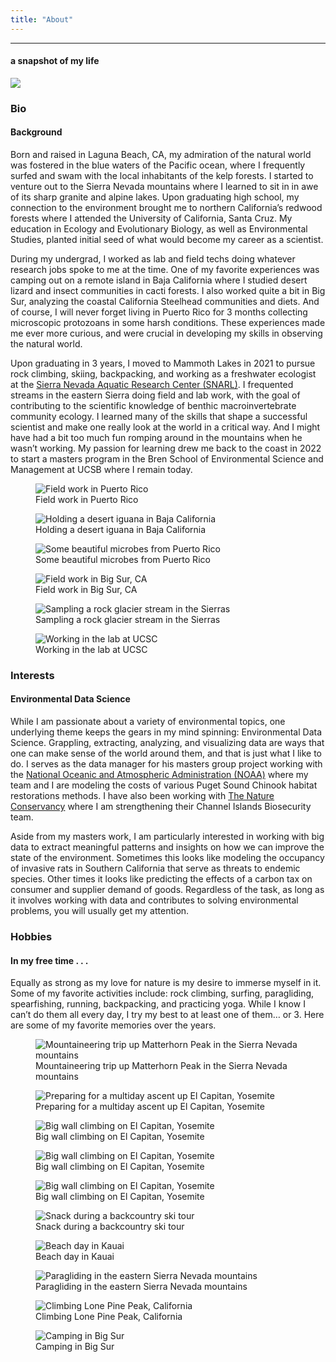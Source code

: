 ```yaml
---
title: "About"
---
```

<hr class="custom-line">

<h4>a snapshot of my life</h4>





![](images/baja.jpeg)


::: panel-tabset

### Bio

<h4>Background</h4>

Born and raised in Laguna Beach, CA, my admiration of the natural world was fostered in the blue waters of the Pacific ocean, where I frequently surfed and swam with the local inhabitants of the kelp forests. I started to venture out to the Sierra Nevada mountains where I learned to sit in in awe of its sharp granite and alpine lakes. Upon graduating high school, my connection to the environment brought me to northern California's redwood forests where I attended the University of California, Santa Cruz. My education in Ecology and Evolutionary Biology, as well as Environmental Studies, planted initial seed of what would become my career as a scientist. 

During my undergrad, I worked as lab and field techs doing whatever research jobs spoke to me at the time. One of my favorite experiences was camping out on a remote island in Baja California where I studied desert lizard and insect communities in cacti forests. I also worked quite a bit in Big Sur, analyzing the coastal California Steelhead communities and diets. And of course, I will never forget living in Puerto Rico for 3 months collecting microscopic protozoans in some harsh conditions. These experiences made me ever more curious, and were crucial in developing my skills in observing the natural world. 


Upon graduating in 3 years, I moved to Mammoth Lakes in 2021 to pursue rock climbing, skiing, backpacking, and working as a freshwater ecologist at the 
[Sierra Nevada Aquatic Research Center (SNARL)](https://vesr.nrs.ucsb.edu/about). 
I frequented streams in the eastern Sierra doing field and lab work, with the goal of contributing to the scientific knowledge of benthic macroinvertebrate community ecology. I learned many of the skills that shape a successful scientist and make one really look at the world in a critical way. And I might have had a bit too much fun romping around in the mountains when he wasn't working. My passion for learning drew me back to the coast in 2022 to start a masters program in the Bren School of Environmental Science and Management at UCSB where I remain today. 

::: {layout-ncol="2"}


![Field work in Puerto Rico](images/pr.jpg)


![Holding a desert iguana in Baja California](images/liz.jpeg)




![Some beautiful microbes from Puerto Rico](images/microbes.jpg)


![Field work in Big Sur, CA](images/big_sur.jpg)


![Sampling a rock glacier stream in the Sierras](images/rock_glacier.jpeg)

![Working in the lab at UCSC](images/lab.jpg)

:::



### Interests

<h4>Environmental Data Science</h4>

While I am passionate about a variety of environmental topics, one underlying theme keeps the gears in my mind spinning: Environmental Data Science. Grappling, extracting, analyzing, and visualizing data are ways that one can make sense of the world around them, and that is just what I like to do. I serves as the data manager for his masters group project working with the
[National Oceanic and Atmospheric Administration (NOAA)](https://www.noaa.gov/)
where my team and I are modeling the costs of various Puget Sound Chinook habitat restorations methods. I have also been working with 
[The Nature Conservancy](https://www.nature.org/en-us/) 
where I am strengthening their Channel Islands Biosecurity team. 

Aside from my masters work, I am particularly interested in working with big data to extract meaningful patterns and insights on how we can improve the state of the environment. Sometimes this looks like modeling the occupancy of invasive rats in Southern California that serve as threats to endemic species. Other times it looks like predicting the effects of a carbon tax on consumer and supplier demand of goods. Regardless of the task, as long as it involves working with data and contributes to solving environmental problems, you will usually get my attention. 



### Hobbies

<h4>In my free time . . .</h4>

Equally as strong as my love for nature is my desire to immerse myself in it. Some of my favorite activities include: rock climbing, surfing, paragliding, spearfishing, running, backpacking, and practicing yoga. While I know I can't do them all every day, I try my best to at least one of them... or 3. Here are some of my favorite memories over the years. 

::: {layout-ncol="2"}


![Mountaineering trip up Matterhorn Peak in the Sierra Nevada mountains](images/backpack.jpg)

![Preparing for a multiday ascent up El Capitan, Yosemite](images/el_cap.jpg)




![Big wall climbing on El Capitan, Yosemite](images/zod.jpg)


![Big wall climbing on El Capitan, Yosemite](images/nose.jpeg)


![Big wall climbing on El Capitan, Yosemite](images/surf.jpg)



![Snack during a backcountry ski tour](images/touring.jpeg)


![Beach day in Kauai](images/beach.jpg)




![Paragliding in the eastern Sierra Nevada mountains](images/glide.jpg)





![Climbing Lone Pine Peak, California](images/lpp.jpg)





![Camping in Big Sur](images/sunset.jpg)



:::

:::
























